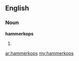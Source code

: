 ==English==

===Noun===
'''hammerkops'''

# {{plural of|[[hammerkop]]}}

[[ar:hammerkops]]
[[my:hammerkops]]